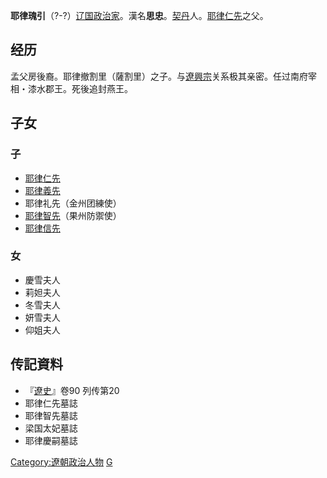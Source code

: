 '''耶律瑰引'''（?-?）[[辽国|辽国]][[政治家|政治家]]。漢名'''思忠'''。[[契丹|契丹]]人。[[耶律仁先|耶律仁先]]之父。

== 经历 ==
孟父房後裔。耶律撤割里（薩割里）之子。与[[遼興宗|遼興宗]]关系极其亲密。任过南府宰相・漆水郡王。死後追封燕王。

== 子女 ==
=== 子 ===
*[[耶律仁先|耶律仁先]]
*[[耶律義先|耶律義先]]
*耶律礼先（金州团練使）
*[[耶律智先|耶律智先]]（果州防禦使）
*[[耶律信先|耶律信先]]
=== 女 ===
*慶雪夫人
*莉妲夫人
*冬雪夫人
*妍雪夫人
*仰姐夫人

== 传記資料 ==
*『[[遼史|遼史]]』卷90 列传第20
*耶律仁先墓誌
*耶律智先墓誌
*梁国太妃墓誌
*耶律慶嗣墓誌


[[Category:遼朝政治人物|Category:遼朝政治人物]]
[[Category:耶律氏|G]]